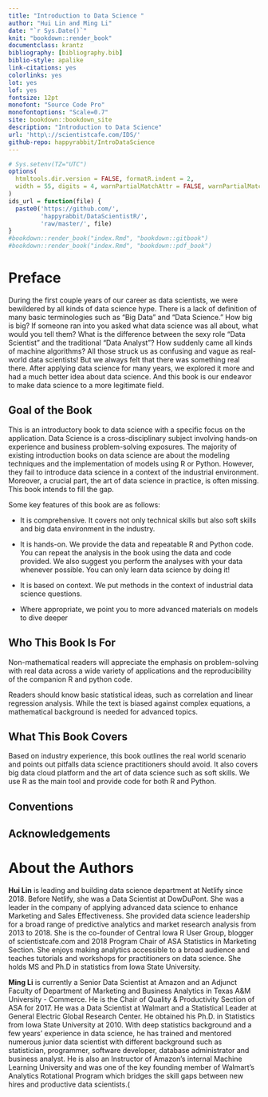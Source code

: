 ```yaml
--- 
title: "Introduction to Data Science "
author: "Hui Lin and Ming Li"
date: "`r Sys.Date()`"
knit: "bookdown::render_book"
documentclass: krantz
bibliography: [bibliography.bib]
biblio-style: apalike
link-citations: yes
colorlinks: yes
lot: yes
lof: yes
fontsize: 12pt
monofont: "Source Code Pro"
monofontoptions: "Scale=0.7"
site: bookdown::bookdown_site
description: "Introduction to Data Science"
url: 'http\://scientistcafe.com/IDS/'
github-repo: happyrabbit/IntroDataScience
---
```


```r
# Sys.setenv(TZ="UTC")
options(
  htmltools.dir.version = FALSE, formatR.indent = 2,
  width = 55, digits = 4, warnPartialMatchAttr = FALSE, warnPartialMatchDollar = FALSE
)
ids_url = function(file) {
  paste0('https://github.com/',
         'happyrabbit/DataScientistR/',
         'raw/master/', file)
}
#bookdown::render_book("index.Rmd", "bookdown::gitbook")
#bookdown::render_book("index.Rmd", "bookdown::pdf_book")
```

# Preface{-}

During the first couple years of our career as data scientists, we were bewildered by all kinds of data science hype. There is a lack of definition of many basic terminologies such as "Big Data" and "Data Science."  How big is big?  If someone ran into you asked what data science was all about, what would you tell them?  What is the difference between the sexy role "Data Scientist" and the traditional "Data Analyst"? How suddenly came all kinds of machine algorithms? All those struck us as confusing and vague as real-world data scientists!  But we always felt that there was something real there. After applying data science for many years, we explored it more and had a much better idea about data science. And this book is our endeavor to make data science to a more legitimate field. 

## Goal of the Book {-}

This is an introductory book to data science with a specific focus on the application. Data Science is a cross-disciplinary subject involving hands-on experience and business problem-solving exposures. The majority of existing introduction books on data science are about the modeling techniques and the implementation of models using R or Python. However, they fail to introduce data science in a context of the industrial environment. Moreover, a crucial part, the art of data science in practice, is often missing. This book intends to fill the gap. 

Some key features of this book are as follows:

- It is comprehensive. It covers not only technical skills but also soft skills and big data environment in the industry.

- It is hands-on. We provide the data and repeatable R and Python code. You can repeat the analysis in the book using the data and code provided. We also suggest you perform the analyses with your data whenever possible. You can only learn data science by doing it!

- It is based on context. We put methods in the context of industrial data science questions. 

- Where appropriate, we point you to more advanced materials on models to dive deeper

## Who This Book Is For {-}

Non-mathematical readers will appreciate the emphasis on problem-solving with real data across a wide variety of applications and the reproducibility of the companion R and python code.

Readers should know basic statistical ideas, such as correlation and linear regression analysis. While the text is biased against complex equations, a mathematical background is needed for advanced topics.

## What This Book Covers {-}

Based on industry experience, this book outlines the real world scenario and points out pitfalls data science practitioners should avoid. It also covers big data cloud platform and the art of data science such as soft skills. We use R as the main tool and provide code for both R and Python.

## Conventions {-}

## Acknowledgements  {-}

# About the Authors {-}

**Hui Lin** is leading and building data science department at Netlify since 2018. Before Netlify, she was a Data Scientist at DowDuPont. She was a leader in the company of applying advanced data science to enhance Marketing and Sales Effectiveness. She provided data science leadership for a broad range of predictive analytics and market research analysis from 2013 to 2018. She is the co-founder of Central Iowa R User Group, blogger of scientistcafe.com and 2018 Program Chair of ASA Statistics in Marketing Section. She enjoys making analytics accessible to a broad audience and teaches tutorials and workshops for practitioners on data science. She holds MS and Ph.D in statistics from Iowa State University.

**Ming Li** is currently a Senior Data Scientist at Amazon and an Adjunct Faculty of Department of Marketing and Business Analytics in Texas A&M University - Commerce. He is the Chair of Quality & Productivity Section of ASA for 2017. He was a Data Scientist at Walmart and a Statistical Leader at General Electric Global Research Center. He obtained his Ph.D. in Statistics from Iowa State University at 2010. With deep statistics background and a few years’ experience in data science, he has trained and mentored numerous junior data scientist with different background such as statistician, programmer, software developer, database administrator and business analyst. He is also an Instructor of Amazon’s internal Machine Learning University and was one of the key founding member of Walmart’s Analytics Rotational Program which bridges the skill gaps between new hires and productive data scientists.(
